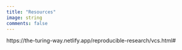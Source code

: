 ```yaml
---
title: "Resources"
image: string
comments: false
---
```




https://the-turing-way.netlify.app/reproducible-research/vcs.html#